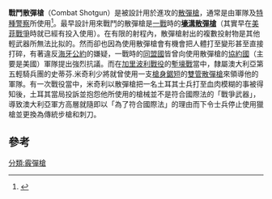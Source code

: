 {{expand|time=2014-06-11T15:50:07+00:00}}
{{noteTA
|G1=軍事
|G2=長度單位
|G3=Firearms
}}
'''戰鬥散彈槍'''（Combat Shotgun）是被設計用於進攻的[[散彈槍|散彈槍]]，通常是由軍隊及[[特種警察|特種警察]]所使用<ref>{{cite web |url=http://www.army.mod.uk/equipment/support-weapons/17927.aspx |title=Combat Shotgun |publisher=British Army |date= |accessdate=2012-09-28 |deadurl=yes |archiveurl=https://www.webcitation.org/5uKgzKZWI?url=http://www.army.mod.uk/equipment/support-weapons/17927.aspx |archivedate=2010-11-18 }}</ref>。最早設計用來戰鬥的散彈槍是[[一戰|一戰]]時的'''[[溫徹斯特M1897泵動式霰彈槍|壕溝散彈槍]]'''（其實早在[[美菲戰爭|美菲戰爭]]時就已經有投入使用）。在有限的射程內，散彈槍射出的複數投射物是其他輕武器所無法比拟的。然而卻也因為使用散彈槍會有機會把人體打至變形甚至直接打碎，有著違反[[海牙公約|海牙公約]]的嫌疑，一戰時的[[同盟國|同盟國]]皆曾向使用散彈槍的[[協約國|協約國]]（主要是美國）軍隊提出強烈抗議。而在[[加里波利戰役|加里波利戰役]]的[[塹壕戰|塹壕戰]]當中，隸屬澳大利亞第五輕騎兵團的史蒂芬.米奇利少將就曾使用一支[[削短型獵槍|槍身鋸短]]的[[雙管散彈槍|雙管散彈槍]]來領導他的軍隊。有一次戰役當中，米奇利以散彈槍把一名土耳其士兵打至血肉模糊的事被得知後，土耳其當局投訴並抱怨他所使用的槍械並不是符合國際法的「戰爭武器」，導致澳大利亞軍方高層就隨即以「為了符合國際法」的理由而下令士兵停止使用獵槍並更換為傳統步槍和刺刀。

==參考==
<references/>

[[分類:霰彈槍|分類:霰彈槍]]